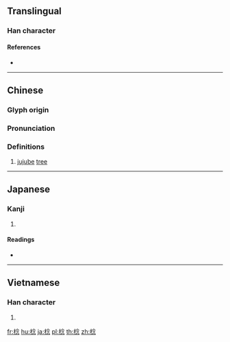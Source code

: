 {{character info/new}}
==Translingual==

===Han character===
{{Han char|rn=75|rad=木|as=08|sn=12|four=48932|canj=DOIP|ids=⿰木念}}

====References====
* {{Han ref|kx=0534.140|dkj=14977|dj=0922.100|hdz=21235.080|uh=68EF|ud=26863|bh=D9C2|bd=55746}}

----

==Chinese==
{{zh-forms}}

===Glyph origin===
{{Han etym}}

===Pronunciation===
{{zh-pron
|m=rěn
|c=nim1,nim6
|mc=y
|oc=y
|ma=
|cat=n
}}

===Definitions===
{{zh-hanzi}}

# [[jujube]] [[tree]]

----

==Japanese==

===Kanji===
{{ja-kanji|grade=|rs=木08}}

# {{defn|lang=ja|sort=木08}}

====Readings====
* {{ja-readings|on=[[じん]] (jin), [[でん]] (den), [[しん]] (shin)|kun=}}

----

==Vietnamese==

===Han character===
{{vi-readings|rs=木08|hanviet=nạm}}

# {{defn|lang=vi|sort=木08}}

[[fr:棯]]
[[hu:棯]]
[[ja:棯]]
[[pl:棯]]
[[th:棯]]
[[zh:棯]]